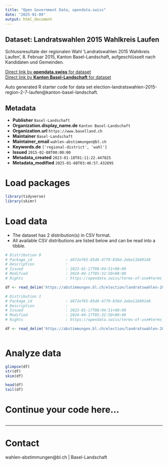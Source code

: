 ```yaml
---
title: "Open Government Data, opendata.swiss"
date: "2025-01-09"
output: html_document
---
```


## Dataset: Landratswahlen 2015 Wahlkreis Laufen

Schlussresultate der regionalen Wahl 'Landratswahlen 2015 Wahlkreis Laufen', 8. Februar 2015, Kanton Basel-Landschaft, aufgeschlüsselt nach Kandidaten und Gemeinden.

[Direct link by **opendata.swiss** for dataset](https://opendata.swiss/de/dataset/landratswahlen-2015-wahlkreis-laufen)<br>
[Direct link by **Kanton Basel-Landschaft** for dataset](https://abstimmungen.bl.ch/election/landratswahlen-2015-region-2-7-laufen/data)

Auto generated R starter code for data set election-landratswahlen-2015-region-2-7-laufen@kanton-basel-landschaft.

## Metadata

- **Publisher** `Basel-Landschaft`
- **Organization.display_name.de** `Kanton Basel-Landschaft`
- **Organization.url** `https://www.baselland.ch`
- **Maintainer** `Basel-Landschaft`
- **Maintainer_email** `wahlen-abstimmungen@bl.ch`
- **Keywords.de** `['regional-district', 'wahl']`
- **Issued** `2015-02-08T00:00:00`
- **Metadata_created** `2023-01-18T01:11:22.447825`
- **Metadata_modified** `2025-01-08T03:46:57.432695`


# Load packages

```r

library(tidyverse)
library(skimr)

```

# Load data

-   The dataset has 2 distribution(s) in CSV format.
-   All available CSV distributions are listed below and can be read into a tibble.

```r

# Distribution 0
# Package_id               : d472ef65-85d6-4779-836d-2ebe11b89148
# Description              : 
# Issued                   : 2023-01-17T08:04:51+00:00
# Modified                 : 2024-04-17T05:32:50+00:00
# Rights                   : https://opendata.swiss/terms-of-use#terms_by

df <- read_delim('https://abstimmungen.bl.ch/election/landratswahlen-2015-region-2-7-laufen/data-parties-csv')

# Distribution 1
# Package_id               : d472ef65-85d6-4779-836d-2ebe11b89148
# Description              : 
# Issued                   : 2023-01-17T08:04:51+00:00
# Modified                 : 2024-04-17T05:32:50+00:00
# Rights                   : https://opendata.swiss/terms-of-use#terms_by

df <- read_delim('https://abstimmungen.bl.ch/election/landratswahlen-2015-region-2-7-laufen/data-csv')



```

# Analyze data

```r

glimpse(df)
str(df)
skim(df)

head(df)
tail(df)

```

# Continue your code here...

```r

```

------------------------------------------------------------------------

# Contact

wahlen-abstimmungen@bl.ch | Basel-Landschaft
